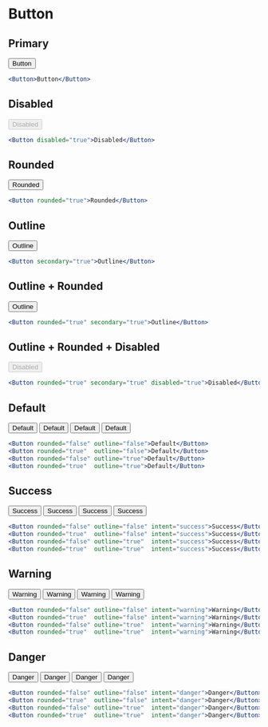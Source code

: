 
# Button

## Primary

<Button>Button</Button>

```jsx
<Button>Button</Button>
```

## Disabled

<Button disabled="true">Disabled</Button>

```jsx
<Button disabled="true">Disabled</Button>
```

## Rounded

<Button rounded="true">Rounded</Button>

```jsx
<Button rounded="true">Rounded</Button>
```

## Outline

<Button secondary="true">Outline</Button>

```jsx
<Button secondary="true">Outline</Button>
```

## Outline + Rounded

<Button rounded="true" secondary="true">Outline</Button>

```jsx
<Button rounded="true" secondary="true">Outline</Button>
```

## Outline + Rounded + Disabled

<Button rounded="true" secondary="true" disabled="true">Disabled</Button>

```jsx
<Button rounded="true" secondary="true" disabled="true">Disabled</Button>
```

## Default

<Button rounded="false" outline="false">Default</Button>
<Button rounded="true"  outline="false">Default</Button>
<Button rounded="false" outline="true">Default</Button>
<Button rounded="true"  outline="true">Default</Button>

```jsx
<Button rounded="false" outline="false">Default</Button>
<Button rounded="true"  outline="false">Default</Button>
<Button rounded="false" outline="true">Default</Button>
<Button rounded="true"  outline="true">Default</Button>
```


## Success

<Button rounded="false" outline="false" intent="success">Success</Button>
<Button rounded="true"  outline="false" intent="success">Success</Button>
<Button rounded="false" outline="true"  intent="success">Success</Button>
<Button rounded="true"  outline="true"  intent="success">Success</Button>

```jsx
<Button rounded="false" outline="false" intent="success">Success</Button>
<Button rounded="true"  outline="false" intent="success">Success</Button>
<Button rounded="false" outline="true"  intent="success">Success</Button>
<Button rounded="true"  outline="true"  intent="success">Success</Button>
```

## Warning

<Button rounded="false" outline="false" intent="warning">Warning</Button>
<Button rounded="true"  outline="false" intent="warning">Warning</Button>
<Button rounded="false" outline="true"  intent="warning">Warning</Button>
<Button rounded="true"  outline="true"  intent="warning">Warning</Button>

```jsx
<Button rounded="false" outline="false" intent="warning">Warning</Button>
<Button rounded="true"  outline="false" intent="warning">Warning</Button>
<Button rounded="false" outline="true"  intent="warning">Warning</Button>
<Button rounded="true"  outline="true"  intent="warning">Warning</Button>
```

## Danger

<Button rounded="false" outline="false" intent="danger">Danger</Button>
<Button rounded="true"  outline="false" intent="danger">Danger</Button>
<Button rounded="false" outline="true"  intent="danger">Danger</Button>
<Button rounded="true"  outline="true"  intent="danger">Danger</Button>

```jsx
<Button rounded="false" outline="false" intent="danger">Danger</Button>
<Button rounded="true"  outline="false" intent="danger">Danger</Button>
<Button rounded="false" outline="true"  intent="danger">Danger</Button>
<Button rounded="true"  outline="true"  intent="danger">Danger</Button>
```